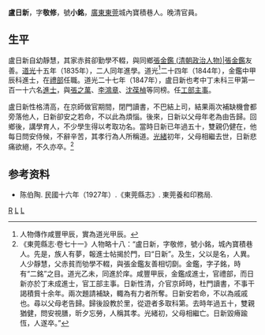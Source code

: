'''盧日新'''，字'''敬修'''，號'''小銘'''，[[廣東|廣東]][[東莞|東莞]]城內寶積巷人。晚清官員。

==生平==
盧日新自幼靜慧，其家赤貧卻勤學不輟，與同鄉[[張金鑑_([[清朝|張金鑑 ([[清朝]]政治人物)|張金鑑]]友善。[[道光|道光]]十五年（1835年），二人同年進學。道光<ref>人物傳作咸豐甲辰，實為道光甲辰。</ref>二十四年（1844年），金鑑中甲辰科進士，在[[禮部|禮部]]任職。道光二十七年（1847年），盧日新也考中丁未科三甲第一百一十六名[[進士|進士]]，與[[張之萬|張之萬]]、[[李鴻章|李鴻章]]、[[沈葆楨|沈葆楨]]等同榜。任[[工部|工部]][[主事|主事]]。

盧日新性格清高，在京師做官期間，閉門讀書，不巴結上司，結果兩次補缺機會都旁落他人，日新卻安之若命，不以此為煩惱。後來，日新以父母年老為由告歸。回鄉後，講學育人，不少學生得以考取功名。當時日新已年過五十，雙親仍健在，他每日問安侍候，不辭辛苦，其孝行為人所稱道。[[光緒|光緒]]初年，父母相繼去世，日新悲痛欲絕，不久亦卒。<ref>《東莞縣志·卷七十一》人物略十八：“盧日新，字敬修，號小銘，城內寶積巷人。先是，族人有夢，報進士帖揭於門，曰“日新”。及生，父以是名，人異。人少靜慧，父赤貧而劬學不輟，與張金鑑友善相切劘。金鑑，字子銘，時有“二銘”之目。道光乙未，同進於庠。咸豐甲辰，金鑑成進士，官禮部，而日新亦於丁未成進士，官工部主事。日新性清，介官京師時，杜門讀書，不事干謁積貲十余年。兩次題請補缺，輙為有力者所奪。日新安若命，不以為戚戚也。尋以父母老告歸。歸後設教於里，從遊者多取科第。去時年過五十，雙親猶健，問安視膳，昕夕忘勞，人稱其孝。光緒初，父母相繼亡。日新毀瘠踰恆，人遂卒。”</ref>

== 参考资料 ==
{{reflist}}

*陈伯陶. 民國十六年（1927年）.《東莞縣志》. 東莞養和印務局.

{{道光二十七年丁未科殿試金榜}}

{{Authority control}}

{{DEFAULTSORT:Lu盧}}
[[Category:盧姓|R]]
[[Category:清朝工部主事|L]]
[[Category:東莞人|L]]


{{清朝人物小作品}}